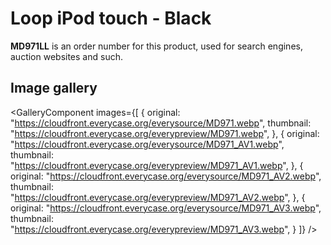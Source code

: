 
# Loop iPod touch - Black

<Callout type='info' emoji='👉🏻'>**MD971LL** is an order number for this product, used for search engines, auction websites and such.</Callout>

## Image gallery

<GalleryComponent
    images={[
      {
        original: "https://cloudfront.everycase.org/everysource/MD971.webp",
        thumbnail: "https://cloudfront.everycase.org/everypreview/MD971.webp",
      },
      {
        original: "https://cloudfront.everycase.org/everysource/MD971_AV1.webp",
        thumbnail: "https://cloudfront.everycase.org/everypreview/MD971_AV1.webp",
      },
      {
        original: "https://cloudfront.everycase.org/everysource/MD971_AV2.webp",
        thumbnail: "https://cloudfront.everycase.org/everypreview/MD971_AV2.webp",
      },
      {
        original: "https://cloudfront.everycase.org/everysource/MD971_AV3.webp",
        thumbnail: "https://cloudfront.everycase.org/everypreview/MD971_AV3.webp",
      }
    ]}
  />
